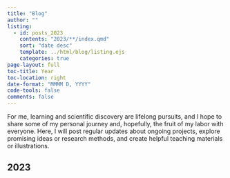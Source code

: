 ```yaml
---
title: "Blog"
author: ""
listing:
  - id: posts_2023
    contents: "2023/**/index.qmd"
    sort: "date desc"
    template: ../html/blog/listing.ejs
    categories: true
page-layout: full
toc-title: Year
toc-location: right
date-format: "MMMM D, YYYY"
code-tools: false
comments: false
---
```


For me, learning and scientific discovery are lifelong pursuits, and I hope to share some of my personal journey and, hopefully, the fruit of my labor with everyone. Here, I will post regular updates about ongoing projects, explore promising ideas or research methods, and create helpful teaching materials or illustrations. 

## 2023

:::{#posts_2023}
:::
